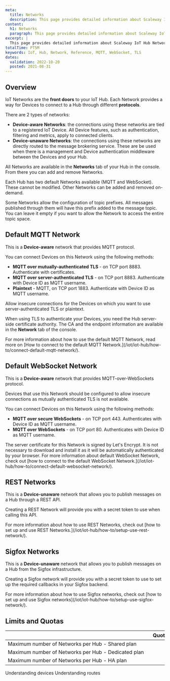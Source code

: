 ```yaml
---
meta:
  title: Networks
  description: This page provides detailed information about Scaleway IoT Hub Networks.
content:
  h1: Networks
  paragraph: This page provides detailed information about Scaleway IoT Hub Networks.
excerpt: |
  This page provides detailed information about Scaleway IoT Hub Networks.
totalTime: PT5M
keywords: IoT, Hub, Network, Reference, MQTT, WebSocket, TLS
dates:
  validation: 2022-10-20
  posted: 2021-08-31
---
```


## Overview

IoT Networks are the **front doors** to your IoT Hub. Each Network provides a way for Devices to connect to a Hub through different **protocols**.

There are 2 types of networks:

- **Device-aware Networks**: the connections using these networks are tied to a registered IoT Device. All Device features, such as authentication, filtering and metrics, apply to connected clients.
- **Device-unaware Networks**: the connections using these networks are directly routed to the message brokering service. These are be used when there is a management and Device authentication middleware between the Devices and your Hub.

All Networks are available in the **Networks** tab of your Hub in the console. From there you can add and remove Networks.

Each Hub has two default Networks available (MQTT and WebSocket). These cannot be modified. Other Networks can be added and removed on-demand.

<Message type="note">
  Some Networks allow the configuration of topic prefixes. All messages published through them will have this prefix added to the message topic. You can leave it empty if you want to allow the Network to access the entire topic space.
</Message>

## Default MQTT Network

This is a **Device-aware** network that provides MQTT protocol.

You can connect Devices on this Network using the following methods:

- **MQTT over mutually-authenticated TLS** - on TCP port 8883. Authenticate with certificates.
- **MQTT over server-authenticated TLS** - on TCP port 8883. Authenticate with Device ID as MQTT username.
- **Plaintext** - MQTT, on TCP port 1883. Authenticate with Device ID as MQTT username.

<Message type="note">
  Allow insecure connections for the Devices on which you want to use server-authenticated TLS or plaintext.
</Message>

When using TLS to authenticate your Devices, you need the Hub server-side certificate authority. The CA and the endpoint information are available in the **Network** tab of the console.

<Message type="note">
  For more information about how to use the default MQTT Network, read more on [How to connect to the default MQTT Network.](/iot/iot-hub/how-to/connect-default-mqtt-network/).
</Message>

## Default WebSocket Network

This is a **Device-aware** network that provides MQTT-over-WebSockets protocol.

<Message type="important">
  Devices that use this Network should be configured to allow insecure connections as mutually authenticated TLS is not available.
</Message>

You can connect Devices on this Network using the following methods:

- **MQTT over secure WebSockets** - on TCP port 443. Authenticates with Device ID as MQTT username.
- **MQTT over WebSockets** - on TCP port 80. Authenticates with Device ID as MQTT username.

<Message type="note">
  The server certificate for this Network is signed by Let's Encrypt. It is not necessary to download and install it as it will be automatically authenticated by your browser.
</Message>

<Message type="tip">
  For more information about default WebSocket Network, check out [how to connect to the default WebSocket Network.](/iot/iot-hub/how-to/connect-default-websocket-network/).
</Message>

## REST Networks

This is a **Device-unaware** network that allows you to publish messages on a Hub through a REST API.

Creating a REST Network will provide you with a secret token to use when calling this API.

<Message type="note">
  For more information about how to use REST Networks, check out [how to set up and use REST Networks.](/iot/iot-hub/how-to/setup-use-rest-network/).
</Message>

## Sigfox Networks

This is a **Device-unaware** network that allows you to publish messages on a Hub from the Sigfox infrastructure.

Creating a Sigfox network will provide you with a secret token to use to set up the required callbacks in your Sigfox backend.

<Message type="note">
  For more information about how to use Sigfox networks, check out [how to set up and use Sigfox networks](/iot/iot-hub/how-to/setup-use-sigfox-network/).
</Message>

## Limits and Quotas

| &nbsp;&nbsp;&nbsp;&nbsp;&nbsp;&nbsp;&nbsp;&nbsp;&nbsp;&nbsp;&nbsp;&nbsp;&nbsp;&nbsp;&nbsp;&nbsp;&nbsp;&nbsp;&nbsp;&nbsp;&nbsp;&nbsp;&nbsp;&nbsp;&nbsp;&nbsp;&nbsp;&nbsp;&nbsp;&nbsp;&nbsp;&nbsp;&nbsp;&nbsp;&nbsp;&nbsp;&nbsp;&nbsp;&nbsp;&nbsp;&nbsp;&nbsp;&nbsp;&nbsp;&nbsp;&nbsp;&nbsp;&nbsp;&nbsp;&nbsp;&nbsp;&nbsp;&nbsp;&nbsp;&nbsp;&nbsp;&nbsp;&nbsp;&nbsp;&nbsp;&nbsp;&nbsp;&nbsp;&nbsp;&nbsp;&nbsp;&nbsp;&nbsp;&nbsp;&nbsp;&nbsp;&nbsp;&nbsp;&nbsp;&nbsp;&nbsp;&nbsp;&nbsp;&nbsp;&nbsp;&nbsp;&nbsp;&nbsp;&nbsp;&nbsp;&nbsp;&nbsp;&nbsp;&nbsp;&nbsp;&nbsp;&nbsp;&nbsp;&nbsp;&nbsp;&nbsp;&nbsp;&nbsp;&nbsp;&nbsp;&nbsp;&nbsp;&nbsp; | Quotas | Limits |
|:----------------------------------------|:------:|:------:|
| Maximum number of Networks per Hub - Shared plan    |  | 100 |
| Maximum number of Networks per Hub - Dedicated plan |  | 100 |
| Maximum number of Networks per Hub - HA plan        |  | 100 |


<Navigation title="See Also">
  <PreviousButton to="/iot/iot-hub/reference-content/devices/">Understanding devices</PreviousButton>
  <NextButton to="/iot/iot-hub/reference-content/routes/">Understanding routes</NextButton>
</Navigation>
